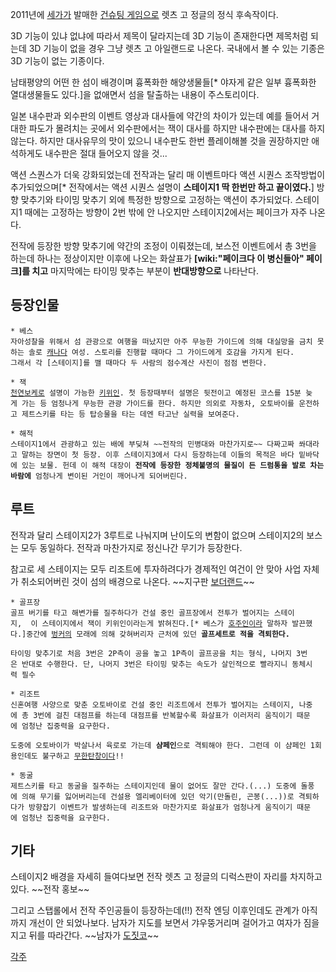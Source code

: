 2011년에 [[세가]]가 발매한 [[건슈팅 게임]]으로 렛츠 고 정글의 정식 후속작이다.

3D 기능이 있냐 없냐에 따라서 제목이 달라지는데 3D 기능이 존재한다면 제목처럼 되는데 3D 기능이 없을 경우 그냥 렛츠 고 아일랜드로 나온다. 국내에서 볼 수 있는 기종은 3D 기능이 없는 기종이다.

남태평양의 어떤 한 섬이 배경이며 흉폭화한 해양생물들[* 야자게 같은 일부 흉폭화한 열대생물들도 있다.]을 없애면서 섬을 탈출하는 내용이 주스토리이다.

일본 내수판과 외수판의 이벤트 영상과 대사들에 약간의 차이가 있는데 예를 들어서 거대한 파도가 몰려치는 곳에서 외수판에서는 잭이 대사를 하지만 내수판에는 대사를 하지 않는다. 하지만 대사유무의 맛이 있으니 내수판도 한번 플레이해볼 것을 권장하지만 애석하게도 내수판은 절대 들어오지 않을 것...

액션 스퀀스가 더욱 강화되었는데 전작과는 달리 매 이벤트마다 액션 시퀀스 조작방법이 추가되었으며[* 전작에서는 액션 시퀀스 설명이 '''스테이지1 딱 한번만 하고 끝이였다.'''] 방향 맞추기와 타이밍 맞추기 외에 특정한 방향으로 고정하는 액션이 추가되었다. 스테이지1 때에는 고정하는 방향이 2번 밖에 안 나오지만 스테이지2에서는 페이크가 자주 나온다.

전작에 등장한 방향 맞추기에 약간의 조정이 이뤄졌는데, 보스전 이벤트에서 총 3번을 하는데 하나는 정상이지만 이후에 나오는 화살표가 '''[wiki:"페이크다 이 병신들아" 페이크]를 치고''' 마지막에는 타이밍 맞추는 부분이 '''반대방향으로''' 나타난다.

== 등장인물 ==
 * 베스
 자아성찰을 위해서 섬 관광으로 여행을 떠났지만 아주 무능한 가이드에 의해 대실망을 금치 못하는 솔로 [[캐나다]] 여성. 스토리를 진행할 때마다 그 가이드에게 호감을 가지게 된다.
 그래서 각 [스테이지]를 깰 때마다 두 사람의 점수계산 사진이 점점 변한다.

 * 잭
 [[천연]][[보케]]로 설명이 가능한 [[키위]]인. 첫 등장때부터 설명은 뒷전이고 예정된 코스를 15분 늦게 가는 등 엄청나게 무능한 관광 가이드를 한다. 하지만 의외로 자동차, 오토바이를 운전하고 제트스키를 타는 등 탑승물을 타는 데엔 타고난 실력을 보여준다.

 * 해적
 스테이지1에서 관광하고 있는 배에 부딪쳐 ~~전작의 민병대와 마찬가지로~~ 다짜고짜 쏴대라고 말하는 장면이 첫 등장. 이후 스테이지3에서 다시 등장하는데 이들의 목적은 바다 밑바닥에 있는 보물. 헌데 이 해적 대장이 '''전작에 등장한 정체불명의 물질이 든 드럼통을 발로 차는 바람에''' 엄청나게 변이된 거인이 깨어나게 되어버린다.

== 루트 ==
전작과 달리 스테이지2가 3루트로 나눠지며 난이도의 변함이 없으며 스테이지2의 보스는 모두 동일하다. 전작과 마찬가지로 정신나간 무기가 등장한다.

참고로 세 스테이지는 모두 리조트에 투자하려다가 경제적인 여건이 안 맞아 사업 자체가 취소되어버린 것이 섬의 배경으로 나온다. ~~지구판 [[보더랜드]]~~

 * 골프장
 골프 버기를 타고 해변가를 질주하다가 건설 중인 골프장에서 전투가 벌어지는 스테이지,  이 스테이지에서 잭이 키위인이라는게 밝혀진다.[* 베스가 [[호주]]인이라 말하자 발끈했다.]중간에 [[벙커]]의 모래에 의해 갖혀버리자 근처에 있던 '''골프세트로 적을 격퇴한다.'''

 타이밍 맞추기로 처음 3번은 2P측이 공을 놓고 1P측이 골프공을 치는 형식, 나머지 3번은 반대로 수행한다. 단, 나머지 3번은 타이밍 맞추는 속도가 살인적으로 빨라지니 동체시력 필수

 * 리조트
 신혼여행 사양으로 맞춘 오토바이로 건설 중인 리조트에서 전투가 벌어지는 스테이지, 나중에 총 3번에 걸친 대점프를 하는데 대점프를 반복할수록 화살표가 이러저리 움직이기 때문에 엄청난 집중력을 요구한다.

 도중에 오토바이가 박살나서 육로로 가는데 '''샴페인'''으로 격퇴해야 한다. 그런데 이 샴페인 1회용인데도 불구하고 [[무한탄창]]이다!!

 * 동굴
 제트스키를 타고 동굴을 질주하는 스테이지인데 물이 없어도 잘만 간다.(...) 도중에 돌풍에 의해 무기를 잃어버리는데 건설용 엘리베이터에 있던 악기(만돌린, 곤봉(...))로 격퇴하다가 방향잡기 이벤트가 발생하는데 리조트와 마찬가지로 화살표가 엄청나게 움직이기 때문에 엄청난 집중력을 요구한다.

== 기타 ==
스테이지2 배경을 자세히 들여다보면 전작 렛츠 고 정글의 디럭스판이 자리를 차지하고 있다. ~~전작 홍보~~

그리고 스탭롤에서 전작 주인공들이 등장하는데(!!) 전작 엔딩 이후인데도 관계가 아직까지 개선이 안 되었나보다. 남자가 지도를 보면서 갸우뚱거리며 걸어가고 여자가 짐을 지고 뒤를 따라간다. ~~남자가 [[도짓코]]~~

[[각주]]
